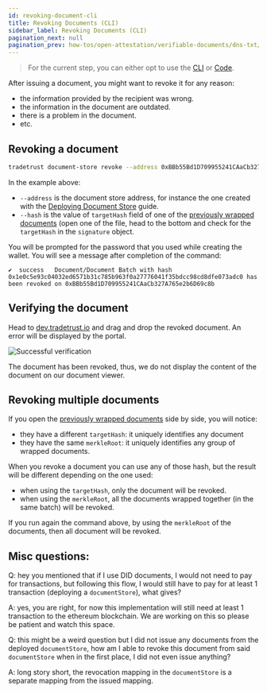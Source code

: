 ```yaml
---
id: revoking-document-cli
title: Revoking Documents (CLI)
sidebar_label: Revoking Documents (CLI)
pagination_next: null
pagination_prev: how-tos/open-attestation/verifiable-documents/dns-txt/issuing-document/issuing-document-cli
---
```



<Flow />

> For the current step, you can either opt to use the [CLI](/docs/how-tos/open-attestation/verifiable-documents/dns-txt/revoking-document/revoking-document-cli) or [Code](/docs/how-tos/open-attestation/verifiable-documents/dns-txt/revoking-document/revoking-document-code).

After issuing a document, you might want to revoke it for any reason:

- the information provided by the recipient was wrong.
- the information in the document are outdated.
- there is a problem in the document.
- etc.

## Revoking a document

```bash
tradetrust document-store revoke --address 0xBBb55Bd1D709955241CAaCb327A765e2b6D69c8b --hash 0x1e0c5e93c04032ed6571b31c785b963f0a27776041f35bdcc98cd8dfe073adc0  --network sepolia --encrypted-wallet-path wallet.json
```

In the example above:

- `--address` is the document store address, for instance the one created with the [Deploying Document Store](/docs/how-tos/open-attestation/verifiable-documents/dns-txt/deploying-document-store/document-store-cli) guide.
- `--hash` is the value of `targetHash` field of one of the [previously wrapped documents](/docs/how-tos/open-attestation/verifiable-documents/dns-txt/wrapping-document/wrapping-document-cli) (open one of the file, head to the bottom and check for the `targetHash` in the `signature` object.

You will be prompted for the password that you used while creating the wallet. You will see a message after completion of the command:

```text
✔  success   Document/Document Batch with hash 0x1e0c5e93c04032ed6571b31c785b963f0a27776041f35bdcc98cd8dfe073adc0 has been revoked on 0xBBb55Bd1D709955241CAaCb327A765e2b6D69c8b
```

## Verifying the document

Head to [dev.tradetrust.io](https://dev.tradetrust.io/verify) and drag and drop the revoked document. An error will be displayed by the portal.

![Successful verification](/docs/tutorial/verifiable-documents/ethereum/revoking-document/verifying.png)

The document has been revoked, thus, we do not display the content of the document on our document viewer.

## Revoking multiple documents

If you open the [previously wrapped documents](/docs/how-tos/open-attestation/verifiable-documents/dns-txt/wrapping-document/wrapping-document-cli) side by side, you will notice:

- they have a different `targetHash`: it uniquely identifies any document
- they have the same `merkleRoot`: it uniquely identifies any group of wrapped documents.

When you revoke a document you can use any of those hash, but the result will be different depending on the one used:

- when using the `targetHash`, only the document will be revoked.
- when using the `merkleRoot`, all the documents wrapped together (in the same batch) will be revoked.

If you run again the command above, by using the `merkleRoot` of the documents, then all document will be revoked.

## Misc questions:

Q: hey you mentioned that if I use DID documents, I would not need to pay for transactions, but following this flow, I would still have to pay for at least 1 transaction (deploying a `documentStore`), what gives?

A: yes, you are right, for now this implementation will still need at least 1 transaction to the ethereum blockchain. We are working on this so please be patient and watch this space.

Q: this might be a weird question but I did not issue any documents from the deployed `documentStore`, how am I able to revoke this document from said `documentStore` when in the first place, I did not even issue anything?

A: long story short, the revocation mapping in the `documentStore` is a separate mapping from the issued mapping.
